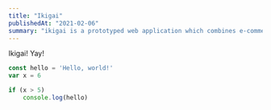 ```yaml
---
title: "Ikigai"
publishedAt: "2021-02-06"
summary: "ikigai is a prototyped web application which combines e-commerce and sustainability."
---
```


Ikigai! Yay!

```javascript:hello.js
const hello = 'Hello, world!'
var x = 6

if (x > 5)
    console.log(hello)
```
